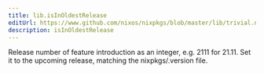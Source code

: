 ```yaml
---
title: lib.isInOldestRelease
editUrl: https://www.github.com/nixos/nixpkgs/blob/master/lib/trivial.nix#L263C5
description: isInOldestRelease
---
```



Release number of feature introduction as an integer, e.g. 2111 for 21.11.
Set it to the upcoming release, matching the nixpkgs/.version file.
